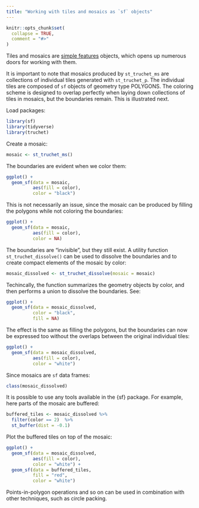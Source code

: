 ```yaml
---
title: "Working with tiles and mosaics as `sf` objects"
---
```


```r
knitr::opts_chunk$set(
  collapse = TRUE,
  comment = "#>"
)
```

Tiles and mosaics are [simple features](https://r-spatial.github.io/sf/) objects, which opens up numerous doors for working with them.

It is important to note that mosaics produced by `st_truchet_ms` are collections of individual tiles generated with `st_truchet_p`. The individual tiles are composed of `sf` objects of geometry type POLYGONS. The coloring scheme is designed to overlap perfectly when laying down collections of tiles in mosaics, but the boundaries remain. This is illustrated next.

Load packages:
```r
library(sf)
library(tidyverse)
library(truchet)
```

Create a mosaic:
```r
mosaic <- st_truchet_ms()
```

The boundaries are evident when we color them:
```r
ggplot() +
  geom_sf(data = mosaic,
          aes(fill = color),
          color = "black")
```

This is not necessarily an issue, since the mosaic can be produced by filling the polygons while not coloring the boundaries:
```r
ggplot() +
  geom_sf(data = mosaic,
          aes(fill = color),
          color = NA)
```

The boundaries are "invisible", but they still exist. A utility function `st_truchet_dissolve()` can be used to dissolve the boundaries and to create compact elements of the mosaic by color:
```r
mosaic_dissolved <- st_truchet_dissolve(mosaic = mosaic)
```

Techincally, the function summarizes the geometry objects by color, and then performs a union to dissolve the boundaries. See:
```r
ggplot() +
  geom_sf(data = mosaic_dissolved,
          color = "black",
          fill = NA)
```

The effect is the same as filling the polygons, but the boundaries can now be expressed too without the overlaps between the original individual tiles:
```r
ggplot() +
  geom_sf(data = mosaic_dissolved,
          aes(fill = color),
          color = "white")
```

Since mosaics are `sf` data frames:
```r
class(mosaic_dissolved)
```

It is possible to use any tools available in the {sf} package. For example, here parts of the mosaic are buffered:
```r
buffered_tiles <- mosaic_dissolved %>%
  filter(color == 2)  %>%
  st_buffer(dist = -0.1)
```

Plot the buffered tiles on top of the mosaic:
```r
ggplot() +
  geom_sf(data = mosaic_dissolved,
          aes(fill = color),
          color = "white") +
  geom_sf(data = buffered_tiles,
          fill = "red",
          color = "white")
```

Points-in-polygon operations and so on can be used in combination with other techniques, such as circle packing.
